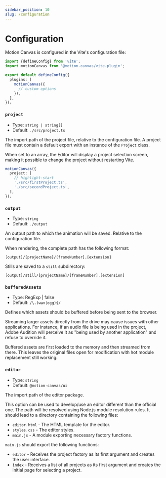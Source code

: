 ```yaml
---
sidebar_position: 10
slug: /configuration
---
```


# Configuration

Motion Canvas is configured in the Vite's configuration file:

```ts title="vite.config.ts"
import {defineConfig} from 'vite';
import motionCanvas from '@motion-canvas/vite-plugin';

export default defineConfig({
  plugins: [
    motionCanvas({
      // custom options
    }),
  ],
});
```

### `project`

- Type: `string | string[]`
- Default: `./src/project.ts`

The import path of the project file, relative to the configuration file. A
project file must contain a default export with an instance of the `Project`
class.

When set to an array, the Editor will display a project selection screen, making
it possible to change the project without restarting Vite.

```ts
motionCanvas({
  project: [
    // highlight-start
    './src/firstProject.ts',
    './src/secondProject.ts',
  ],
});
```

### `output`

- Type: `string`
- Default: `./output`

An output path to which the animation will be saved. Relative to the
configuration file.

When rendering, the complete path has the following format:

```
[output]/[projectName]/[frameNumber].[extension]
```

Stills are saved to a `still` subdirectory:

```
[output]/still/[projectName]/[frameNumber].[extension]
```

### `bufferedAssets`

- Type: RegExp | false
- Default: `/\.(wav|ogg)$/`

Defines which assets should be buffered before being sent to the browser.

Streaming larger assets directly from the drive may cause issues with other
applications. For instance, if an audio file is being used in the project, Adobe
Audition will perceive it as "being used by another application" and refuse to
override it.

Buffered assets are first loaded to the memory and then streamed from there.
This leaves the original files open for modification with hot module replacement
still working.

### `editor`

- Type: `string`
- Default: `@motion-canvas/ui`

The import path of the editor package.

This option can be used to develop/use an editor different than the official
one. The path will be resolved using Node.js module resolution rules. It should
lead to a directory containing the following files:

- `editor.html` - The HTML template for the editor.
- `styles.css` - The editor styles.
- `main.js` - A module exporting necessary factory functions.

`main.js` should export the following functions:

- `editor` - Receives the project factory as its first argument and creates the
  user interface.
- `index` - Receives a list of all projects as its first argument and creates
  the initial page for selecting a project.
